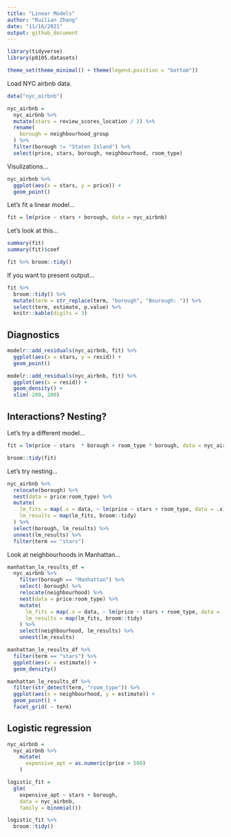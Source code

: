 ```yaml
---
title: "Linear Models"
author: "Ruilian Zhang"
date: "11/16/2021"
output: github_document
---
```


```r
library(tidyverse)
library(p8105.datasets)

theme_set(theme_minimal() + theme(legend.position = "bottom"))
```


Load NYC airbnb data.

```r
data("nyc_airbnb")

nyc_airbnb =
  nyc_airbnb %>% 
  mutate(stars = review_scores_location / 2) %>% 
  rename(
    borough = neighbourhood_group
  ) %>% 
  filter(borough != "Staten Island") %>% 
  select(price, stars, borough, neighbourhood, room_type)
```

Visulizations...

```r
nyc_airbnb %>% 
  ggplot(aes(x = stars, y = price)) +
  geom_point()
```


Let's fit a linear model...

```r
fit = lm(price ~ stars + borough, data = nyc_airbnb)
```

Let's look at this...

```r
summary(fit)
summary(fit)$coef

fit %>% broom::tidy()
```

If you want to present output...

```r
fit %>% 
  broom::tidy() %>% 
  mutate(term = str_replace(term, "borough", "Bourough: ")) %>% 
  select(term, estimate, p.value) %>% 
  knitr::kable(digits = 3)
```


## Diagnostics

```r
modelr::add_residuals(nyc_airbnb, fit) %>% 
  ggplot(aes(x = stars, y = resid)) +
  geom_point()

modelr::add_residuals(nyc_airbnb, fit) %>% 
  ggplot(aes(x = resid)) +
  geom_density() +
  xlim(-200, 200)
```


## Interactions? Nesting?

Let's try a different model...

```r
fit = lm(price ~ stars  * borough + room_type * borough, data = nyc_airbnb)

broom::tidy(fit)
```

Let's try nesting...

```r
nyc_airbnb %>% 
  relocate(borough) %>% 
  nest(data = price:room_type) %>% 
  mutate(
    lm_fits = map(.x = data, ~ lm(price ~ stars + room_type, data = .x)),
    lm_results = map(lm_fits, broom::tidy)
  ) %>% 
  select(borough, lm_results) %>% 
  unnest(lm_results) %>% 
  filter(term == "stars")
```

Look at neighbourhoods in Manhattan...

```r
manhattan_le_results_df = 
  nyc_airbnb %>% 
    filter(borough == "Manhattan") %>% 
    select(-borough) %>% 
    relocate(neighbourhood) %>% 
    nest(data = price:room_type) %>% 
    mutate(
      lm_fits = map(.x = data, ~ lm(price ~ stars + room_type, data = .x)),
      lm_results = map(lm_fits, broom::tidy)
    ) %>% 
    select(neighbourhood, lm_results) %>% 
    unnest(lm_results)

manhattan_le_results_df %>% 
  filter(term == "stars") %>% 
  ggplot(aes(x = estimate)) +
  geom_density()

manhattan_le_results_df %>% 
  filter(str_detect(term, "room_type")) %>% 
  ggplot(aes(x = neighbourhood, y = estimate)) +
  geom_point() +
  facet_grid( ~ term)
```



## Logistic regression

```r
nyc_airbnb = 
  nyc_airbnb %>% 
    mutate(
      expensive_apt = as.numeric(price > 500)
    )
```

```r
logistic_fit = 
  glm(
    expensive_apt ~ stars + borough,
    data = nyc_airbnb,
    family = binomial())

logistic_fit %>% 
  broom::tidy()
```

